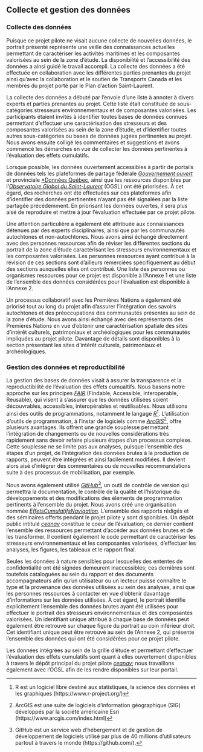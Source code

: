 ## Collecte et gestion des données

### Collecte des données

Puisque ce projet pilote ne visait aucune collecte de nouvelles données, le portrait présenté représente une veille des connaissances actuelles permettant de caractériser les activités maritimes et les composantes valorisées au sein de la zone d'étude. La disponibilité et l'accessibilité des données a ainsi guidé le travail accompli. La collecte des données a été effectuée en collaboration avec les différentes parties prenantes du projet ainsi qu'avec la collaboration et le soutien de Transports Canada et les membres du projet porté par le Plan d’action Saint-Laurent.

La collecte des données a débuté par l'envoie d'une liste à annoter à divers experts et parties prenantes au projet. Cette liste était constituée de sous-catégories stresseurs environnementaux et de composantes valorisées. Les participants étaient invités à identifier toutes bases de données connues permettant d'effectuer une caractérisation des stresseurs et des composantes valorisées au sein de la zone d'étude, et d'identifier toutes autres sous-catégories ou bases de données jugées pertinentes au projet. Nous avons ensuite colligé les commentaires et suggestions et avons commencé les démarches en vue de collecter les données pertinentes à l'évaluation des effets cumulatifs.

Lorsque possible, les données ouvertement accessibles à partir de portails de données tels les plateformes de partage fédérale [*Gouvernement ouvert*](https://open.canada.ca/fr) et provinciale [*Données Québec](https://www.donneesquebec.ca/), ainsi que les ressources disponibles par l'[*Observatoire Global du Saint-Laurent*](https://ogsl.ca/fr/accueil/) (OGSL) ont été priorisées. À cet égard, des recherches ont été effectuées sur ces plateformes afin d'identifier des données pertinentes n'ayant pas été signalées par la liste partagée précédemment. En priorisant les données ouvertes, il sera plus aisé de reproduire et mettre à jour l'évaluation effectuée par ce projet pilote.

Une attention particulière a également été attribuée aux connaissances détenues par des experts disciplinaires, ainsi que par les communautés autochtones et non-autochtones. Nous avons ainsi échangé directement avec des personnes ressources afin de réviser les différentes sections du portrait de la zone d'étude caractérisant les stresseurs environnementaux et les composantes valorisées. Les personnes ressources ayant contribué à la révision de ces sections sont d'ailleurs remerciées spécifiquement au début des sections auxquelles elles ont contribué. Une liste des personnes ou organismes ressources pour ce projet est disponible à l'Annexe 1 et une liste de l'ensemble des données considérées pour l'évaluation est disponible à l'Annexe 2.

Un processus collaboratif avec les Premières Nations a également été priorisé tout au long du projet afin d'assurer l'intégration des savoirs autochtones et des préoccupations des communautés présentes au sein de la zone d'étude. Nous avons ainsi échangé avec des représentants des Premières Nations en vue d'obtenir une caractérisation spatiale des sites d'intérêt culturels, patrimoniaux et archéologiques pour les communautés impliquées au projet pilote. Davantage de détails sont disponibles à la section présentant les sites d'intérêt culturels, patrimoniaux et archéologiques.


### Gestion des données et reproductibilité

La gestion des bases de données visait à assurer la transparence et la reproductibilité de l'évaluation des effets cumualtifs. Nous basons notre approche sur les principes <a href="https://ogsl.ca/fr/principes-fair" target="_blank"><i>FAIR</i></a> (Findable, Accessible, Interoperable, Reusable), qui visent à s’assurer que les données utilisées soient découvrables, accessibles, interopérables et réutilisables. Nous utilisons ainsi des outils de programmations, notamment le langage <a href="https://www.r-project.org/" target="_blank"><i>R</i></a>[^r]. L’utilisation d’outils de programmation, à l’instar de logiciels comme <a href="https://www.arcgis.com/index.html" target="_blank"><i>ArcGIS</i></a>[^arc], offre plusieurs avantages. Ils offrent une grande souplesse permettant l’intégration de changements ou de nouvelles considérations très rapidement sans devoir refaire plusieurs étapes d’un processus complexe. Cette souplesse ne se limite pas aux analyses, puisque l’ensemble des étapes d’un projet, de l’intégration des données brutes à la production de rapports, peuvent être intégrées et ainsi facilement modifiées. Il devient alors aisé d’intégrer des commentaires ou de nouvelles recommandations suite à des processus de mobilisation, par exemple.

Nous avons également utilisé <a href="https://github.com/" target="_blank"><i>GitHub</i></a>[^git], un outil de contrôle de version qui permettra la documentation, le contrôle de la qualité et l’historique du développements et des modifications des éléments de programmation pertinents à l’ensemble du projet. Nous avons créé une organisation nommée <a href="https://github.com/EffetsCumulatifsNavigation" target="_blank"><i>EffetsCumulatifsNavigation</i></a>. L'ensemble des rapports rédigés et des séminaires offerts pendant le projet pilote y sont disponibles. Un dépôt public intitulé <a href="https://github.com/EffetsCumulatifsNavigation/ceanav" target="_blank"><i>ceanav</i></a> constitue le coeur de l'évaluation; ce dernier contient l'ensemble des ressources permettant d'accéder aux données brutes et de les transformer. Il contient également le code permettant de caractériser les stresseurs environnementaux et les composantes valorisées, d'effectuer les analyses, les figures, les tableaux et le rapport final.

Seules les données à nature sensibles pour lesquelles des ententes de confidentialité ont été signées demeurent inaccessibles; ces dernières sont toutefois cataloguées au sein du rapport et des documents accompagnateurs afin qu'un utilisateur ou un lecteur puisse connaître le type et la provenance des données utilisées au sein des analyses, ainsi que les personnes ressources à contacter en vue d'obtenir davantage d'informations sur les données utilisées. À cet égard, le portrait identifie explicitement l'ensemble des données brutes ayant été utilisées pour effectuer le portrait des stresseurs environnementaux et des composantes valorisées. Un identifiant unique attribué à chaque base de données peut également être retrouvé sur chaque figure du portrait au coin inférieur droit. Cet identifiant unique peut être retrouvé au sein de l'Annexe 2, qui présente l'ensemble des données qui ont été considérées pour ce projet pilote.

Les données intégrées au sein de la grille d'étude et permettant d'effectuer l'évaluation des effets cumulatifs sont quant à elles ouvertement disponibles à travers le dépôt principal du projet pilote <a href="https://github.com/EffetsCumulatifsNavigation/ceanav" target="_blank"><i>ceanav</i></a>; nous travaillons également avec l'OGSL afin de les rendre disponibles sur leur portail.




[^r]: R est un logiciel libre destiné aux statistiques, la science des données et les graphiques (https://www.r-project.org/)
[^arc]: ArcGIS est une suite de logiciels d'information géographique (SIG) développés par la société américaine Esri (https://www.arcgis.com/index.html)
[^git]: GitHub est un service web d'hébergement et de gestion de développement de logiciels utilisé par plus de 40 millions d'utilisateurs partout à travers le monde (https://github.com/).
